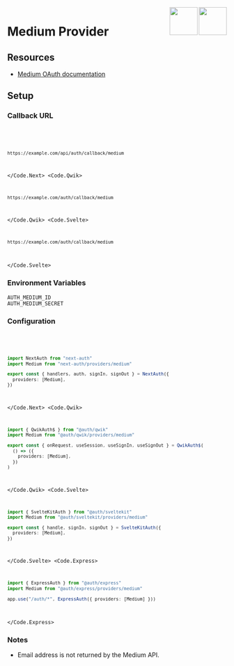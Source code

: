 
<img align="right" src="/img/providers/medium.svg" height="64" width="64" className="dark:hidden block" />
<img align="right" src="/img/providers/medium-dark.svg" height="64" width="64" className="dark:block hidden" />

# Medium Provider

## Resources

- [Medium OAuth documentation](https://example.com)

## Setup

### Callback URL

<Code>
  <Code.Next>

```bash
https://example.com/api/auth/callback/medium
```

  </Code.Next>
  <Code.Qwik>

```bash
https://example.com/auth/callback/medium
```

  </Code.Qwik>
  <Code.Svelte>

```bash
https://example.com/auth/callback/medium
```

  </Code.Svelte>
</Code>

### Environment Variables

```
AUTH_MEDIUM_ID
AUTH_MEDIUM_SECRET
```

### Configuration

<Code>
  <Code.Next>

```ts filename="/auth.ts"
import NextAuth from "next-auth"
import Medium from "next-auth/providers/medium"

export const { handlers, auth, signIn, signOut } = NextAuth({
  providers: [Medium],
})
```

  </Code.Next>
  <Code.Qwik>
  
```ts filename="/src/routes/plugin@auth.ts"
import { QwikAuth$ } from "@auth/qwik"
import Medium from "@auth/qwik/providers/medium"

export const { onRequest, useSession, useSignIn, useSignOut } = QwikAuth$(
  () => ({
    providers: [Medium],
  })
)
```

  </Code.Qwik>
  <Code.Svelte>

```ts filename="/src/auth.ts"
import { SvelteKitAuth } from "@auth/sveltekit"
import Medium from "@auth/sveltekit/providers/medium"

export const { handle, signIn, signOut } = SvelteKitAuth({
  providers: [Medium],
})
```

  </Code.Svelte>
  <Code.Express>

```ts filename="/src/app.ts"
import { ExpressAuth } from "@auth/express"
import Medium from "@auth/express/providers/medium"

app.use("/auth/*", ExpressAuth({ providers: [Medium] }))
```

  </Code.Express>
</Code>

### Notes

- Email address is not returned by the Medium API.
